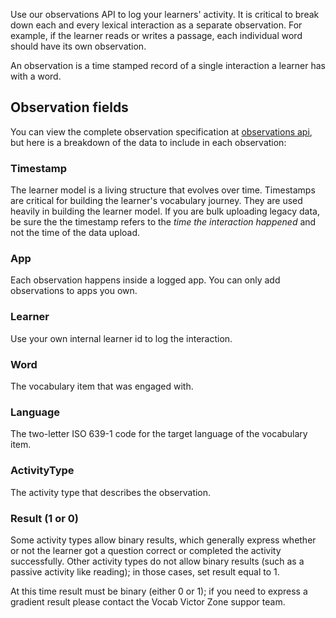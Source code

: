 Use our observations API to log your learners' activity. It is critical to break down each and every lexical interaction as a separate observation. For example, if the learner reads or writes a passage, each individual word should have its own observation.

<Note>
An observation is a time stamped record of a single interaction a learner has with a word.
</Note>

## Observation fields
You can view the complete observation specification at [observations api](/api-reference/observations), but here is a breakdown of the data to include in each observation:

### Timestamp
The learner model is a living structure that evolves over time. Timestamps are critical for building the learner's vocabulary journey. They are used heavily in building the learner model. If you are bulk uploading legacy data, be sure the the timestamp refers to the _time the interaction happened_ and not the time of the data upload.

### App
Each observation happens inside a logged app. You can only add observations to apps you own.

### Learner
Use your own internal learner id to log the interaction. 

### Word
The vocabulary item that was engaged with.

### Language
The two-letter ISO 639-1 code for the target language of the vocabulary item.

### ActivityType
The activity type that describes the observation.

### Result (1 or 0)
Some activity types allow binary results, which generally express whether or not the learner got a question correct or completed the activity successfully. Other activity types do not allow binary results (such as a passive activity like reading); in those cases, set result equal to 1. 

At this time result must be binary (either 0 or 1); if you need to express a gradient result please contact the Vocab Victor Zone suppor team.

